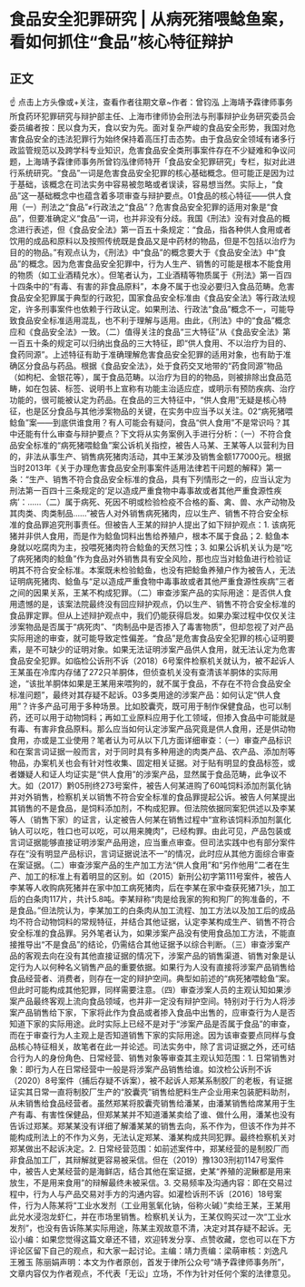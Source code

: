 # 食品安全犯罪研究 | 从病死猪喂鲶鱼案，看如何抓住“食品”核心特征辩护
## 正文
☝ 点击上方头像或+关注，查看作者往期文章~作者：曾钧泓 上海靖予霖律师事务所食药环犯罪研究与辩护部主任、上海市律师协会刑法与刑事辩护业务研究委员会委员编者按：民以食为天，食以安为先。面对复杂严峻的食品安全形势，我国对危害食品安全的违法犯罪行为始终保持着高压打击态势。由于食品安全领域有诸多行政监管规范以及跨学科专业知识，危害食品安全类刑事案件存在不少疑难和争议问题，上海靖予霖律师事务所曾钧泓律师特开「食品安全犯罪研究」专栏，拟对此进行系统研究。“食品”一词是危害食品安全犯罪的核心基础概念。但可能正是因为过于基础，该概念在司法实务中容易被忽略或者误读，容易想当然。实际上，“食品”这一基础概念中也蕴含着多项审查与辩护要点。01食品的核心特征——供人食用（一）刑法之“食品”≠行政法之“食品”？危害食品安全犯罪的适用对象是“食品”，但要准确定义“食品”一词，也并非没有分歧。我国《刑法》没有对食品的概念进行表述，但《食品安全法》第一百五十条规定：“食品，指各种供人食用或者饮用的成品和原料以及按照传统既是食品又是中药材的物品，但是不包括以治疗为目的的物品。”有观点认为，《刑法》中“食品”的概念要大于《食品安全法》中“食品”的概念。因为危害食品安全犯罪中，行为人生产、销售的可能是根本不能食用的物质（如工业酒精兑水）。但笔者认为，工业酒精等物质属于《刑法》第一百四十四条中的“有毒、有害的非食品原料”，本身不属于也没必要归入食品范畴。危害食品安全犯罪属于典型的行政犯，国家食品安全标准由《食品安全法》等行政法规定，许多刑事案件也依赖于行政认定。如果刑法、行政法“食品”概念不一，可能导致食品安全标准适用混乱，也不利于理解与适用。由此，《刑法》中的“食品”概念应和《食品安全法》一致。（二）值得关注的食品“三大特征”从《食品安全法》第一百五十条的规定可以归纳出食品的三大特征，即“供人食用、不以治疗为目的、食药同源”。上述特征有助于准确理解危害食品安全犯罪的适用对象，也有助于准确区分食品与药品。根据《食品安全法》，处于食药交叉地带的“药食同源”物品（如枸杞、金银花等），属于食品范畴。以治疗为目的的物品，则被排除出食品范畴，如在包装、标签、说明书上宣称有功能主治适应症，或明示有预防疾病、治疗功能的，很可能被认定为药品。在食品的三大特征中，“供人食用”无疑是核心特征，也是区分食品与其他涉案物品的关键，在实务中应当予以关注。02“病死猪喂鲶鱼”案——到底供谁食用？有人可能会有疑问，食品“供人食用”不是常识吗？其中还能有什么审查与辩护要点？下文将从实务案例入手进行分析：（一）不符合食品安全标准的“病死猪喂鲶鱼”案公诉机关指控，被告人马某、王某等人以营利为目的，非法从事生产、销售病死猪肉活动，其中王某涉及销售金额177000元。根据当时2013年《关于办理危害食品安全刑事案件适用法律若干问题的解释》第一条：“生产、销售不符合食品安全标准的食品，具有下列情形之一的，应当认定为刑法第一百四十三条规定的‘足以造成严重食物中毒事故或者其他严重食源性疾病’：......（二）属于病死、死因不明或检验检疫不合格的畜、禽、兽、水产动物及其肉类、肉类制品……”被告人对外销售病死猪肉，应以生产、销售不符合安全标准的食品罪追究刑事责任。但被告人王某的辩护人提出了如下辩护观点：1. 该病死猪并非供人食用，而是作为鲶鱼饲料出售给养殖户，根本不属于食品；2. 鲶鱼本身就以吃腐肉为主，投喂死猪肉符合鲶鱼的天然习性；3. 如果公诉机关认为是“吃了病死猪肉的鲶鱼”作为食品对外销售具有安全风险，那也应当对鲶鱼进行检验证明其不符合安全标准。本案既未检验鲶鱼，也没有把鲶鱼养殖户作为被告人，无法证明病死猪肉、鲶鱼与“足以造成严重食物中毒事故或者其他严重食源性疾病”三者之间的因果关系，王某不构成犯罪。（二）审查涉案产品的实际用途：是否供人食用遗憾的是，该案法院最终没有回应辩护观点，仍以生产、销售不符合安全标准的食品罪定罪。但从上述辩护观点中，我们仍能获得启发。如果办案过程中仅仅关注涉案物品是否属于“病死肉”、“肉制品中是否掺入了毒害物质”，但却忽视了对产品实际用途的审查，就可能导致定性偏差。“食品”是危害食品安全犯罪的核心证明要素，是不可缺少的证明对象。如果无法证明涉案产品供人食用，就无法认定为危害食品安全犯罪。如临检公诉刑不诉（2018）6号案件检察机关就认为，被不起诉人王某虽在冷库内存储了272只羊胴体，但侦查机关没有查清该羊胴体的实际用途，“该批羊胴体如果是王某用来喂狗的，就不属于食品，不存在不符合食品安全标准问题”，最终对其存疑不起诉。03多类用途的涉案产品：如何认定“供人食用”？许多产品可用于多种场景。比如胶囊壳，既可用于制作保健食品，也可以制药，还可以用于动物饲料；再如工业原料应用于化工领域，但掺入食品中可能就是有毒、有害非食品原料。那么应当如何认定涉案产品究竟是供人食用，还是供动物食用，亦或是工业使用？笔者认为可从以下几方面详细审查：（一）审查产品标识和在案言词证据一般而言，对于同时具有多种用途的肉类产品、农产品、添加剂等物品，办案机关也会有针对性收集、固定相关证据。对于贴有明显的食品标签，或者嫌疑人和证人均证实是“供人食用”的涉案产品，显然属于食品范畴，此争议不大。如（2017）黔05刑终273号案件，被告人何某进购了60吨饲料添加剂氯化钠并对外销售，检察机关以销售不符合安全标准的食品罪提起公诉。被告人何某提出其销售的不是食品，是饲料添加剂，不构成犯罪。但法院依据同案犯供述以及李某等人（销售下家）的证言，认定被告人何某在销售过程中“宣称该饲料添加剂氯化钠人可以吃，牲口也可以吃，可以用来腌肉”，已经构罪。由此可见，产品包装或言词证据能够直接证明涉案产品用途，应当重点审查。但司法实践中也有部分案件存在“没有明显产品标识，言词证据说法不一”的情况，此时应从其他方面综合审查在案证据。（二）审查涉案产品的生产加工方法“供人食用”和“另作他用”二者在生产、加工的标准上有着明显的区别。如（2015）新刑公初字第111号案件，被告人李某等人收购病死猪并在家中加工病死猪肉，后在李某在家中查获死猪71头，加工后的白条肉117片，共计5.8吨。李某辩称“肉是给我家的狗和狗厂的狗准备的，不是食品。”但法院认为，李某加工的白条肉从加工流程、加工方法以及加工后的成品均不符合动物饲料的常规特征，并结合其他证据，认定李某构成生产、销售不符合安全标准的食品罪。另外笔者认为，如果涉案产品没有使用食品加工方法，不能直接推导出“不是食品”的结论，仍需结合其他证据予以综合判断。（三）审查涉案产品的客观去向在没有其他直接证据的情况下，涉案产品的销售渠道、销售对象是认定行为人以何种名义销售产品的重要依据。如果行为人没有直接将涉案产品销售给食品经营者、消费者，则存在一定的辩护空间。典型如前述的“病死猪喂鲶鱼”案。但此时可能构成其他犯罪，同样需要注意。（四）审查涉案人员的主观认知如果涉案产品最终客观上流向食品领域，也并非一定没有辩护空间。特别对于行为人将涉案产品销售给下家，下家将此作为食品或者掺入食品中出售的，应审查行为人是否知道下家的实际用途。此时实际上已经不是对于“涉案产品是否属于食品”的审查，而在于审查行为人主观上是否知道销售下家的实际用途。因为该审查要点同样与食品核心特征相关，故笔者在此一并论述。司法实务中，除了言词证据之外，还可结合行为人的身份角色、日常经营、销售对象等审查其主观认知范围：1. 日常销售对象：即行为人在日常经营中一般是将涉案产品销售给谁。如汶检公诉刑不诉（2020）8号案件（捕后存疑不诉案），被不起诉人郑某系制胶厂的老板，有证据证实其日常一直将制胶厂生产的“胶囊壳”销售给肥料生产企业用来包装肥料助剂，从未销售给食品经营者。虽然郑某将胶囊壳销售给潘某，由潘某销售给席某用于生产有毒、有害性保健品，但郑某某并不知道潘某卖给了谁、做什么用，潘某也没有告诉过郑某。郑某某没有详细了解潘某某的销售去向，系不作为，但该不作为并不能构成刑法上的不作为义务，无法认定郑某、潘某构成共同犯罪。最终检察机关对郑某做出不起诉决定。2. 日常经营范围：如前述案件中，郑某经营的是制胶厂而非食品加工厂，其辩解就更容易被采信。但在（2019）豫1303刑初1147号案件中，被告人史某经营的是海鲜店，结合其他在案证据，史某“养殖的泥鳅都是用来放生，不是用来食用”的辩解最终未被采信。3. 交易频率及沟通内容：即在交易过程中，行为人与产品交易对手方的沟通内容。如灌检诉刑不诉〔2016〕18号案件，行为人陈某将“工业水发剂（工业用氢氧化钠，俗称火碱）”卖给王某，王某用此兑水浸泡龙虾仁，并在市场里销售。检察机关认为，王某仅购买过一次“工业水发剂”，也没有告诉陈某实际用途，陈某主观故意不清，决定对其存疑不起诉。无讼小编：如果您觉得这篇文章还不错，欢迎转发分享、点赞收藏，您也可以在下方评论区留下自己的观点，和大家一起讨论。主编：靖力责编：梁萌审核：刘逸凡 王雅玉 陈丽娟声明：本文为作者原创，首发于律所公众号“靖予霖律师事务所”，文章内容仅为作者观点，不代表「无讼」立场，不作为针对任何个案的法律意见。